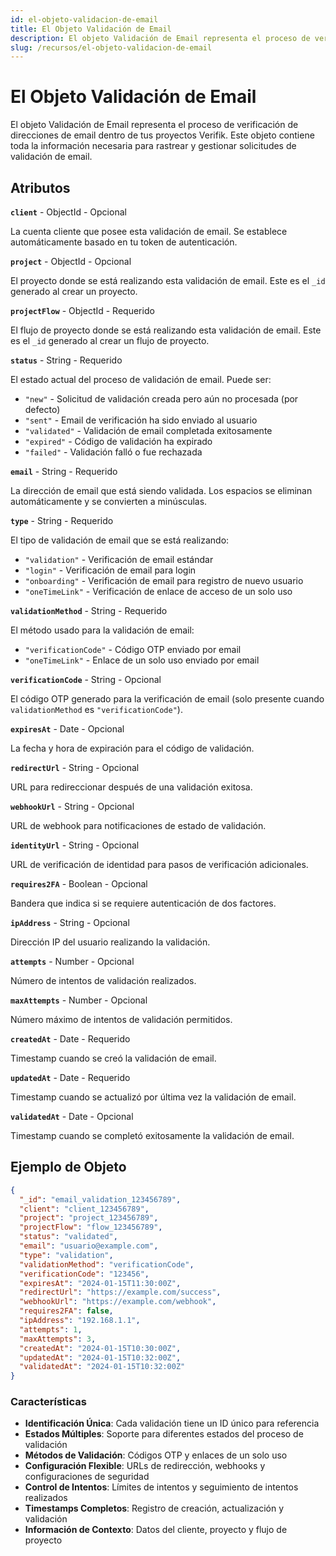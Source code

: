 ```yaml
---
id: el-objeto-validacion-de-email
title: El Objeto Validación de Email
description: El objeto Validación de Email representa el proceso de verificación de direcciones de email dentro de tus proyectos Verifik
slug: /recursos/el-objeto-validacion-de-email
---
```



# El Objeto Validación de Email

El objeto Validación de Email representa el proceso de verificación de direcciones de email dentro de tus proyectos Verifik. Este objeto contiene toda la información necesaria para rastrear y gestionar solicitudes de validación de email.

## Atributos

**`client`** - ObjectId - Opcional

La cuenta cliente que posee esta validación de email. Se establece automáticamente basado en tu token de autenticación.

**`project`** - ObjectId - Opcional

El proyecto donde se está realizando esta validación de email. Este es el `_id` generado al crear un proyecto.

**`projectFlow`** - ObjectId - Requerido

El flujo de proyecto donde se está realizando esta validación de email. Este es el `_id` generado al crear un flujo de proyecto.

**`status`** - String - Requerido

El estado actual del proceso de validación de email. Puede ser:

* `"new"` - Solicitud de validación creada pero aún no procesada (por defecto)
* `"sent"` - Email de verificación ha sido enviado al usuario
* `"validated"` - Validación de email completada exitosamente
* `"expired"` - Código de validación ha expirado
* `"failed"` - Validación falló o fue rechazada

**`email`** - String - Requerido

La dirección de email que está siendo validada. Los espacios se eliminan automáticamente y se convierten a minúsculas.

**`type`** - String - Requerido

El tipo de validación de email que se está realizando:

* `"validation"` - Verificación de email estándar
* `"login"` - Verificación de email para login
* `"onboarding"` - Verificación de email para registro de nuevo usuario
* `"oneTimeLink"` - Verificación de enlace de acceso de un solo uso

**`validationMethod`** - String - Requerido

El método usado para la validación de email:

* `"verificationCode"` - Código OTP enviado por email
* `"oneTimeLink"` - Enlace de un solo uso enviado por email

**`verificationCode`** - String - Opcional

El código OTP generado para la verificación de email (solo presente cuando `validationMethod` es `"verificationCode"`).

**`expiresAt`** - Date - Opcional

La fecha y hora de expiración para el código de validación.

**`redirectUrl`** - String - Opcional

URL para redireccionar después de una validación exitosa.

**`webhookUrl`** - String - Opcional

URL de webhook para notificaciones de estado de validación.

**`identityUrl`** - String - Opcional

URL de verificación de identidad para pasos de verificación adicionales.

**`requires2FA`** - Boolean - Opcional

Bandera que indica si se requiere autenticación de dos factores.

**`ipAddress`** - String - Opcional

Dirección IP del usuario realizando la validación.

**`attempts`** - Number - Opcional

Número de intentos de validación realizados.

**`maxAttempts`** - Number - Opcional

Número máximo de intentos de validación permitidos.

**`createdAt`** - Date - Requerido

Timestamp cuando se creó la validación de email.

**`updatedAt`** - Date - Requerido

Timestamp cuando se actualizó por última vez la validación de email.

**`validatedAt`** - Date - Opcional

Timestamp cuando se completó exitosamente la validación de email.

## Ejemplo de Objeto

<Tabs>
  <TabItem value="json" label="JSON">

```json
{
  "_id": "email_validation_123456789",
  "client": "client_123456789",
  "project": "project_123456789",
  "projectFlow": "flow_123456789",
  "status": "validated",
  "email": "usuario@example.com",
  "type": "validation",
  "validationMethod": "verificationCode",
  "verificationCode": "123456",
  "expiresAt": "2024-01-15T11:30:00Z",
  "redirectUrl": "https://example.com/success",
  "webhookUrl": "https://example.com/webhook",
  "requires2FA": false,
  "ipAddress": "192.168.1.1",
  "attempts": 1,
  "maxAttempts": 3,
  "createdAt": "2024-01-15T10:30:00Z",
  "updatedAt": "2024-01-15T10:32:00Z",
  "validatedAt": "2024-01-15T10:32:00Z"
}
```

  </TabItem>
</Tabs>

### Características

- **Identificación Única**: Cada validación tiene un ID único para referencia
- **Estados Múltiples**: Soporte para diferentes estados del proceso de validación
- **Métodos de Validación**: Códigos OTP y enlaces de un solo uso
- **Configuración Flexible**: URLs de redirección, webhooks y configuraciones de seguridad
- **Control de Intentos**: Límites de intentos y seguimiento de intentos realizados
- **Timestamps Completos**: Registro de creación, actualización y validación
- **Información de Contexto**: Datos del cliente, proyecto y flujo de proyecto
